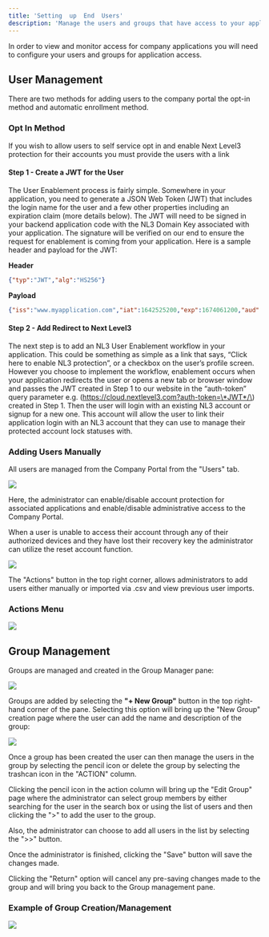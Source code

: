 ---
title: 'Setting  up  End  Users'
description: 'Manage the users and groups that have access to your applications'
---

In order to view and monitor access for company applications you will need to configure your users and groups for application access.

## User  Management

There are two methods for adding users to the company portal the opt-in method and automatic enrollment method.

### Opt  In  Method
If you wish to allow users to self service opt in and enable Next Level3 protection for their accounts you must provide the users with a link 

 
#### Step  1  -  Create  a  JWT  for  the  User 
The User Enablement process is fairly simple. Somewhere in your application, you need to generate a JSON Web Token \(JWT\) that includes the login name for the user and a few other properties including an expiration claim \(more details below\). The JWT will need to be signed in your backend application code with the NL3 Domain Key associated with your application. The signature will be verified on our end to ensure the request for enablement is coming from your application. Here is a sample header and payload for the JWT:

**Header**
```JSON
{"typ":"JWT","alg":"HS256"}
```

**Payload**
```JSON
{"iss":"www.myapplication.com","iat":1642525200,"exp":1674061200,"aud":"auth.nextlevel3.com","sub":"myuser@myapplication.com"}
```

#### Step  2  -  Add  Redirect  to  Next  Level3

The next step is to add an NL3 User Enablement workflow in your application. This could be something as simple as a link that says, “Click here to enable NL3 protection”, or a checkbox on the user’s profile screen. However you choose to implement the workflow, enablement occurs when your application redirects the user or opens a new tab or browser window and passes the JWT created in Step 1 to our website in the “auth-token” query parameter e.g. \(https://cloud.nextlevel3.com?auth-token=\*JWT*/\) created in Step 1. Then the user will login with an existing NL3 account or signup for a new one. This account will allow the user to link their application login with an NL3 account that they can use to manage their protected account lock statuses with.


### Adding  Users  Manually
All users are managed from the Company Portal from the "Users" tab.

<img src="/images/nextlevel3/end user pane" />

Here, the administrator can enable/disable account protection for associated applications and enable/disable administrative access to the Company Portal. 

When a user is unable to access their account through any of their authorized devices and they have lost their recovery key the administrator can utilize the reset account function.

<img src="/images/nextlevel3/end user options.png" />

The "Actions" button in the top right corner, allows administrators to add users either manually or imported via .csv and view previous user imports.

### Actions  Menu
<img src="/images/nextlevel3/end user actions.png" />

## Group  Management
Groups are managed and created in the Group Manager pane:

<img src="/images/nextlevel3/group management pane.png" />

Groups are added by selecting the **"+ New Group"** button in the top right-hand corner of the pane. Selecting this option will bring up the "New Group" creation page where the user can add the name and description of the group:

<img src="/images/nextlevel3/group management new group.png" />

Once a group has been created the user can then manage the users in the group by selecting the pencil icon or delete the group by selecting the trashcan icon in the "ACTION" column. 

Clicking the pencil icon in the action column will bring up the "Edit Group" page where the administrator can select group members by either searching for the user in the search box or using the list of users and then clicking the "\>" to add the user to the group. 

Also, the administrator can choose to add all users in the list by selecting the "\>\>" button. 

Once the administrator is finished, clicking the "Save" button will save the changes made. 

Clicking the "Return" option will cancel any pre-saving changes made to the group and will bring you back to the Group management pane.

### Example  of  Group  Creation/Management

<img src="/images/Group Management/Group3.png" />
